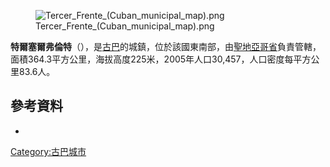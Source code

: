 [[Image:Tercer_Frente_(Cuban_municipal_map).png|right]]

{{Coord|20|10|19|N|76|19|39|W|display=title}}

'''特爾塞爾弗倫特'''（{{lang-es|Tercer Frente}}），是[[古巴|古巴]]的城鎮，位於該國東南部，由[[聖地亞哥省_(古巴)|聖地亞哥省]]負責管轄，面積364.3平方公里，海拔高度225米，2005年人口30,457，人口密度每平方公里83.6人。

==參考資料==
*{{Cite web|url=http://www.santiago.cu/nuestrostgo/Municipio/2.htm |title=Municipalities of Santiago de Cuba |author=Santiago.cu |year=2006 |accessdate=2007-10-05 |language=es |deadurl=yes |archiveurl=https://web.archive.org/web/20071215121200/http://www.santiago.cu/nuestrostgo/Municipio/2.htm |archivedate=2007-12-15 }}

{{Cuba-geo-stub}}
[[Category:古巴城市|Category:古巴城市]]